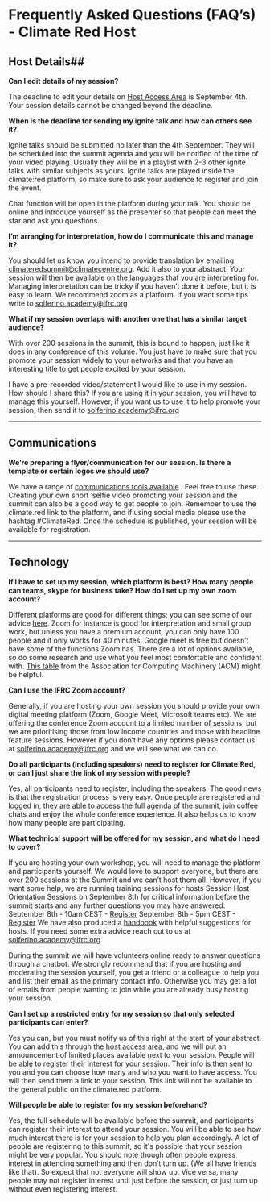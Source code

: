# Frequently Asked Questions (FAQ’s) - Climate Red Host #


## Host Details##

**Can I edit details of my session?**

The deadline to edit your details on [Host Access Area](https://go.climate.red/sessions)  is September 4th. Your session details cannot be changed beyond the deadline.

**When is the deadline for sending my ignite talk and how can others see it?**

Ignite talks should be submitted no later than the 4th September. They will be scheduled into the summit agenda and you will be notified of the time of your video playing. Usually they will be in a playlist with 2-3 other ignite talks with similar subjects as yours. Ignite talks are played inside the climate:red platform, so make sure to ask your audience to register and join the event.

Chat function will be open in the platform during your talk. You should be online and introduce yourself as the presenter so that people can meet the star and ask you questions. 

**I’m arranging for interpretation, how do I communicate this and manage it?**

You should let us know you intend to provide translation by emailing climateredsummit@climatecentre.org. Add it also to your abstract. Your session will then be available on the languages that you are interpreting for. Managing interpretation can be tricky if you haven’t done it before, but it is easy to learn.  We recommend zoom as a platform. If you want some tips write to solferino.academy@ifrc.org 

**What if my session overlaps with another one that has a similar target audience?**

With over 200 sessions in the summit, this is bound to happen, just like it does in any conference of this volume. You just have to make sure that you promote your session widely to your networks and that you have an interesting title to get people excited by your session. 

I have a pre-recorded video/statement I would like to use in my session. How should I share this?
If you are using it in your session, you will have to manage this yourself.  However, if you want us to use it to help promote your session, then send it to solferino.academy@ifrc.org

---

## Communications ##

**We’re preparing a flyer/communication for our session. Is there a template or certain logos we should use?**

 We have a range of [communications tools available](https://future-rcrc.com/2020/08/31/climate-red-communications-pack) .  Feel free to use these.  Creating your own short ‘selfie video promoting your session and the summit can also be a good way to get people to join.  Remember to use the climate.red link to the platform, and if using social media please use the hashtag #ClimateRed. Once the schedule is published, your session will be available for registration.
 
 
 ---
 
 ## Technology ##
 
 **If I have to set up my session, which platform is best? How many people can teams, skype for business take? How do I set up my own zoom account?**
 
Different platforms are good for different things; you can see some of our advice [here](https://future-rcrc.com/2020/06/09/register-for-climatered-virtual-summit/#tools). Zoom for instance is good for interpretation and small group work, but unless you have a premium account, you can only have 100 people and it only works for 40 minutes.  Google meet is free but doesn’t have some of the functions Zoom has. There are a lot of options available, so do some research and use what you feel most comfortable and confident with. [This table](https://docs.google.com/document/d/1LLLniPkf48CCZyG_BNy1ylF2wXNlztqNEOnzNuMQmJc/edit#heading=h.z6d7tgqcpugp)  from the Association for Computing Machinery (ACM) might be helpful.

**Can I use the IFRC Zoom account?**

Generally, if you are hosting your own session you should provide your own digital meeting platform (Zoom, Google Meet, Microsoft teams etc).  We are offering the conference Zoom account to a limited number of sessions, but we are prioritising those from low income countries and those with headline feature sessions.  However if you don’t have any options please contact us at solferino.academy@ifrc.org and we will see what we can do.

**Do all participants (including speakers) need to register for Climate:Red, or can I just share the link of my session with people?**

Yes, all participants need to register, including the speakers.  The good news is that the registration process is very easy. Once people are registered and logged in, they are able to access the full agenda of the summit, join coffee chats and enjoy the whole conference experience. It also helps us to know how many people are participating.

**What technical support will be offered for my session, and what do I need to cover?**

If you are hosting your own workshop, you will need to manage the platform and participants yourself.  We would love to support everyone, but there are over 200 sessions at the Summit and we can’t host them all. However, if you want some help, we are running training sessions for hosts Session Host Orientation Sessions on September 8th for critical information before the summit starts and any further questions you may have answered:
September 8th - 10am CEST - [Register](https://zoom.us/meeting/register/tJArdOGurDkjGNWp5UAsbX7J5lgEEaTpv0D1)
September 8th - 5pm CEST - [Register](https://zoom.us/meeting/register/tJYkde2pqD4pE9BuT_yNxxHfUXIZSR2ACobq)
We have also produced a [handbook](https://future-rcrc.com/wp-content/uploads/2020/08/Climate-Red-Session-Hosts-Handbook-0820-B.pdf) with helpful suggestions for hosts. If you need some extra advice reach out to us at solferino.academy@ifrc.org

During the summit we will have volunteers online ready to answer questions through a chatbot. We strongly recommend that if you are hosting and moderating the session yourself, you get a friend or a colleague to help you and list their email as the primary contact info.  Otherwise you may get a lot of emails from people wanting to join while you are already busy hosting your session.
 
**Can I set up a restricted entry for my session so that only selected participants can enter?**

Yes you can, but you must notify us of this right at the start of your abstract. You can add this through the [host access area](https://go.climate.red/sessions), and we will put an announcement of limited places available next to your session. People will be able to register their interest for your session. Their info is then sent to you and you can choose how many and who you want to have access. You will then send them a link to your session. This link will not be available to the general public on the climate.red platform.

**Will people be able to register for my session beforehand?**

Yes, the full schedule will be available before the summit, and participants can register their interest to attend your session. You will be able to see how much interest there is for your session to help you plan accordingly. A lot of people are registering to this summit, so it's possible that your session might be very popular. You should note though often people express interest in attending something and then don’t turn up. (We all have friends like that). So expect that not everyone will show up. Vice versa, many people may not register interest until just before the session, or just turn up without even registering interest.

